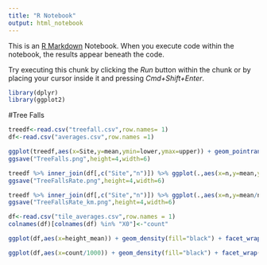 ```yaml
---
title: "R Notebook"
output: html_notebook
---
```


This is an [R Markdown](http://rmarkdown.rstudio.com) Notebook. When you execute code within the notebook, the results appear beneath the code. 

Try executing this chunk by clicking the *Run* button within the chunk or by placing your cursor inside it and pressing *Cmd+Shift+Enter*. 

```r
library(dplyr)
library(ggplot2)
```

#Tree Falls
```r
treedf<-read.csv("treefall.csv",row.names= 1)
df<-read.csv("averages.csv",row.names =1)

ggplot(treedf,aes(x=Site,y=mean,ymin=lower,ymax=upper)) + geom_pointrange(size=1) + theme_bw() + labs(y="Tree Falls per 1km^2")
ggsave("TreeFalls.png",height=4,width=6)

treedf %>% inner_join(df[,c("Site","n")]) %>% ggplot(.,aes(x=n,y=mean,ymin=lower,ymax=upper)) + geom_pointrange() + geom_text(aes(label=Site),vjust=0.25,hjust=-0.25,size=2) + labs(x="Trees per 1km^2",y="Tree Falls per 1km^2") + scale_x_continuous(label=comma)
ggsave("TreeFallsRate.png",height=4,width=6)
```

```r
treedf %>% inner_join(df[,c("Site","n")]) %>% ggplot(.,aes(x=n,y=mean/n,ymin=lower/n,ymax=upper/n)) + geom_pointrange() + geom_text(aes(label=Site),vjust=0.25,hjust=-0.25,size=2) + labs(x="Trees per 1km^2",y="Tree Fall Rate per 1km^2") + scale_x_continuous(label=comma) + scale_y_continuous(labels = percent)
ggsave("TreeFallsRate_km.png",height=4,width=6)
```


```r
df<-read.csv("tile_averages.csv",row.names = 1)
colnames(df)[colnames(df) %in% "X0"]<-"count"

ggplot(df,aes(x=height_mean)) + geom_density(fill="black") + facet_wrap(~Site) + theme_bw() + labs(x="Mean Height in each 1km^2")
```

```r
ggplot(df,aes(x=count/1000)) + geom_density(fill="black") + facet_wrap(~Site,scales="free") + theme_bw() + labs(x="Tree Count in each 1km^2 (1000's)") 
```
